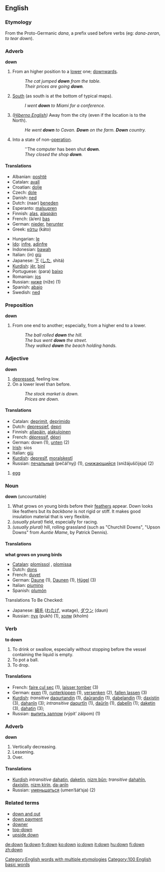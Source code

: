 {{see|Down}}

==English==

{{rank|much|after|first|97|down|good|never|shall}}

===Etymology===
From the Proto-Germanic ''dana'', a prefix used before verbs (eg: ''dana-zeran'', ''to tear down'').

===Adverb===
'''down'''
# From an higher position to a [[lower]] one; [[downwards]].
#: ''The cat jumped '''down''' from the table.'' 
#: ''Their prices are going '''down'''.''
# [[south|South]] (as south is at the bottom of typical maps).
#: ''I went '''down''' to Miami for a conference.''
# ''([[Hiberno English]])'' Away from the city (even if the location is to the North).
#: ''He went '''down''' to Cavan. '''Down''' on the farm.  '''Down''' country.''
# Into a state of non-[[operation]].
#: ''The computer has been shut '''down'''.
#: ''They closed the shop '''down'''.''

====Translations====
{{top}}
*Albanian: [[poshtë]]
*Catalan: [[avall]]
*Croatian: [[dolje]]
*Czech: [[dole]]
*Danish: [[ned]]
*Dutch: (naar) [[beneden]]
*Esperanto: [[malsupren]]
*Finnish: [[alas]], [[alaspäin]]
*French: (à/en) [[bas]]
*German: [[nieder]], [[herunter]]
*Greek: [[κάτω]] (káto) 
{{mid}}
*Hungarian: [[le]]
*[[Ido]]: [[infre]], [[adinfre]]
*Indonesian: [[bawah]]
*Italian: (in) [[giù]]
*Japanese: [[下]] ([[した]], shitá)
*[[Kurdish]]: [[jêr]], [[binî]]
*Portuguese: (para) [[baixo]]
*Romanian: [[jos]]
*Russian: [[ниже]] (níže) (1)
*Spanish: [[abajo]]
*Swedish: [[ned]]
{{bottom}}

===Preposition===
'''down'''
# From one end to another; especially, from a higher end to a lower.
#: ''The ball rolled '''down''' the hill.''
#: ''The bus went '''down''' the street.''
#: ''They walked '''down''' the beach holding hands.''

===Adjective===
'''down'''

# [[depressed]], feeling low.
# On a lower level than before.
#:''The stock market is down.''
#:''Prices are down.''

====Translations====
*Catalan: [[deprimit]], [[deprimido]]
*Dutch: [[depressief]], [[depri]]
*Finnish: [[allapäin]], [[alakuloinen]]
*French: [[dépressif]], [[dépri]]
*German: down (1), [[unten]] (2)
*[[Irish]]: sios
*Italian: [[giù]]
*[[Kurdish]]: [[depresîf]], [[moralşkestî]]
*Russian: [[печальный]] (pečál’nyj) (1), [[снижающийся]] (snižájuščijsja) (2)

# [[egg]]

===Noun===
'''down''' (uncountable)

#What grows on young birds before their [[feather]]s appear. Down looks like feathers but its ''backbone'' is not rigid or stiff. It makes good insulation material that is very flexible.
# ''(usually plural)'' field, especially for racing.
# ''(usually plural)'' hill, rolling grassland (such as "Churchill Downs", "Upson Downs" from ''Auntie Mame'', by Patrick Dennis).

====Translations====
'''what grows on young birds'''
*[[Catalan]]: [[plomissol]] {{m}}, [[plomissa]] {{f}}
*Dutch: [[dons]] {{n}}
*French: [[duvet]] {{m}}
*German: [[Daune]] {{f}} (1), [[Daune]]n {{f}} {{p}} (1), [[Hügel]] {{m}} (3)
*Italian: [[piumino]] {{m}}
*Spanish: [[plumón]] {{m}}

Translations To Be Checked: 
*Japanese: [[綿毛]] ([[わたげ]], watage), [[ダウン]] (daun)
*Russian: [[пух]] (pukh) (1), [[холм]] (kholm)

===Verb===
'''to down'''

#To drink or swallow, especially without stopping before the vessel containing the liquid is empty.
#To pot a ball.
#To drop.

====Translations====
*French: [[faire cul sec]] (1), [[laisser tomber]] (3)
*German: [[exen]] (1), [[runterkippen]] (1), [[versenken]] (2), [[fallen lassen]] (3)
*[[Kurdish]]: ''transitive'' [[daqurtandin]] (1), [[daûrandin]] (1), [[dabelandin]] (1); [[daxistin]] (3), [[dahanîn]] (3); ''intransitive'' [[daqurtîn]] (1), [[daûrîn]] (1), [[dabelîn]] (1); [[daketin]] (3), [[dahatin]] (3);  
*Russian: [[выпить залпом]] (výpit’ zálpom) (1)

===Adverb===
'''down'''
#Vertically decreasing.
#Lessening.
#Over.

====Translations====
*[[Kurdish]] ''intransitive'' [[dahatin]], [[daketin]], [[nizm|nizm bûn]]; ''transitive'' [[dahahîn]], [[daxistin]], [[nizm|nizm kirin]], [[da-anîn]]
*Russian: [[уменьшаться]] (umen’šát’sja) (2)

===Related terms===
*[[down and out]]
*[[down payment]]
*[[downer]]
*[[top-down]]
*[[upside down]]

[[Category:English words with multiple etymologies]]
[[Category:100 English basic words]]

[[de:down]]
[[fa:down]]
[[fr:down]]
[[ko:down]]
[[io:down]]
[[it:down]]
[[hu:down]]
[[fi:down]]
[[zh:down]]